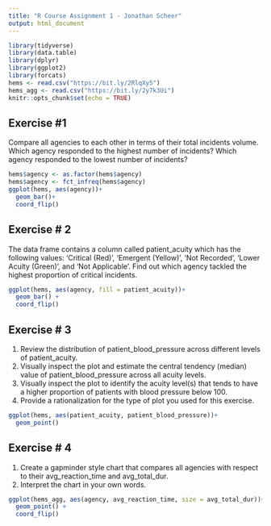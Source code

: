```yaml
---
title: "R Course Assignment 1 - Jonathan Scheer"
output: html_document
---
```


```r
library(tidyverse)
library(data.table)
library(dplyr)
library(ggplot2)
library(forcats)
hems <- read.csv("https://bit.ly/2RlqXy5")
hems_agg <- read.csv("https://bit.ly/2y7k3Ui")
knitr::opts_chunk$set(echo = TRUE)
```

## Exercise #1

Compare all agencies to each other in terms of their total incidents volume. Which agency responded to the highest number of incidents? Which agency responded to the lowest number of incidents?

```r
hems$agency <- as.factor(hems$agency)
hems$agency <- fct_infreq(hems$agency)
ggplot(hems, aes(agency))+
  geom_bar()+
  coord_flip()
```

## Exercise # 2

The data frame contains a column called patient_acuity which has the following values: ‘Critical (Red)’, ‘Emergent (Yellow)’, ‘Not Recorded’, ‘Lower Acuity (Green)’, and ‘Not Applicable’.
Find out which agency tackled the highest proportion of critical incidents.

```r
ggplot(hems, aes(agency, fill = patient_acuity))+
  geom_bar() +
  coord_flip()
```

## Exercise # 3

1.	Review the distribution of patient_blood_pressure across different levels of patient_acuity.
2.	Visually inspect the plot and estimate the central tendency (median) value of patient_blood_pressure across all acuity levels.
3.	Visually inspect the plot to identify the acuity level(s) that tends to have a higher proportion of patients with blood pressure below 100.
4.	Provide a rationalization for the type of plot you used for this exercise.


```r
ggplot(hems, aes(patient_acuity, patient_blood_pressure))+
  geom_point()
```

## Exercise # 4

1.	Create a gapminder style chart that compares all agencies with respect to their avg_reaction_time and avg_total_dur.
2.	Interpret the chart in your own words.

```r
ggplot(hems_agg, aes(agency, avg_reaction_time, size = avg_total_dur))+
  geom_point() +
  coord_flip()
```
